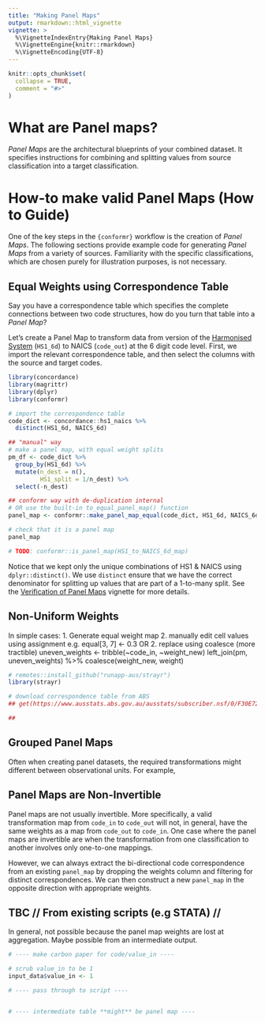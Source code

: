 ```yaml
---
title: "Making Panel Maps"
output: rmarkdown::html_vignette
vignette: >
  %\VignetteIndexEntry{Making Panel Maps}
  %\VignetteEngine{knitr::rmarkdown}
  %\VignetteEncoding{UTF-8}
---
```


```r
knitr::opts_chunk$set(
  collapse = TRUE,
  comment = "#>"
)
```

# What are Panel maps?

<!-- TODO: conceptual explainer -->

<!--# insert LP's additions from MSword -->

*Panel Maps* are the architectural blueprints of your combined dataset. It specifies instructions for combining and splitting values from source classification into a target classification.

# How-to make valid Panel Maps (How to Guide)

One of the key steps in the `{conformr}` workflow is the creation of *Panel Maps*. The following sections provide example code for generating *Panel Maps* from a variety of sources. Familiarity with the specific classifications, which are chosen purely for illustration purposes, is not necessary.

## Equal Weights using Correspondence Table

Say you have a correspondence table which specifies the complete connections between two code structures, how do you turn that table into a *Panel Map*?

Let's create a Panel Map to transform data from version <!-- x --> of the [Harmonised System](https://en.wikipedia.org/wiki/Harmonized_System) (`HS1_6d`) to NAICS (`code_out`) at the 6 digit code level. First, we import the relevant correspondence table, and then select the columns with the source and target codes.

```r
library(concordance)
library(magrittr)
library(dplyr)
library(conformr)

# import the correspondence table
code_dict <- concordance::hs1_naics %>%
  distinct(HS1_6d, NAICS_6d)

## "manual" way
# make a panel map, with equal weight splits
pm_df <- code_dict %>%
  group_by(HS1_6d) %>%
  mutate(n_dest = n(),
         HS1_split = 1/n_dest) %>%
  select(-n_dest)

## conformr way with de-duplication internal
# OR use the built-in to_equal_panel_map() function
panel_map <- conformr::make_panel_map_equal(code_dict, HS1_6d, NAICS_6d)

# check that it is a panel map
panel_map

# TODO: conformr::is_panel_map(HS1_to_NAICS_6d_map)
```

Notice that we kept only the unique combinations of HS1 & NAICS using `dplyr::distinct()`. We use `distinct` ensure that we have the correct denominator for splitting up values that are part of a 1-to-many split. See the [Verification of Panel Maps]() vignette for more details.

## Non-Uniform Weights

<!--# TODO: insert motivating example (e.g. BEL/LUX) -->

In simple cases: 1. Generate equal weight map 2. manually edit cell values using assignment e.g. equal[3, 7] \<- 0.3 OR 2. replace using coalesce (more tractible) uneven_weights \<- tribble(\~code_in, \~weight_new) left_join(pm, uneven_weights) %\>% coalesce(weight_new, weight)

<!--# TODO: Example of population weighted splits -->

```r
# remotes::install_github("runapp-aus/strayr")
library(strayr)

# download correspondence table from ABS
## get(https://www.ausstats.abs.gov.au/ausstats/subscriber.nsf/0/F30E72E1516495BDCA2575DF001C7441/$File/12200%20anzsco%20first%20edition%20revision%201%20to%20asco%20second%20edition%20correspondence%20tables.xls)

## 
```

## Grouped Panel Maps

<!-- CH: Could also call this Multi-Dimensional/Hierarchical Panel Maps -->

Often when creating panel datasets, the required transformations might different between observational units. For example, <!--# TODO: add example with different map by group : e.g. isiccomb in INDSTAT4-->

## Panel Maps are Non-Invertible

Panel maps are not usually invertible. More specifically, a valid transformation map from `code_in` to `code_out` will not, in general, have the same weights as a map from `code_out` to `code_in`. One case where the panel maps are invertible are when the transformation from one classification to another involves only one-to-one mappings.

However, we can always extract the bi-directional code correspondence from an existing `panel_map` by dropping the weights column and filtering for distinct correspondences. We can then construct a new `panel_map` in the opposite direction with appropriate weights.

## TBC // From existing scripts (e.g STATA) //

In general, not possible because the panel map weights are lost at aggregation. Maybe possible from an intermediate output.

<!--# TODO: Example of extracting panel map from for loops – requires aggregation happens separately to splitting -->

``` r
# ---- make carbon paper for code/value_in ----

# scrub value_in to be 1
input_data$value_in <- 1

# ---- pass through to script ----


# ---- intermediate table **might** be panel map ----
```

## 
